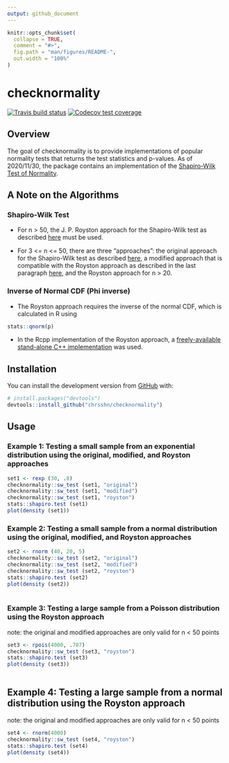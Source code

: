 ```yaml
---
output: github_document
---
```


<!-- README.md is generated from README.Rmd. Please edit that file -->

```r
knitr::opts_chunk$set(
  collapse = TRUE,
  comment = "#>",
  fig.path = "man/figures/README-",
  out.width = "100%"
)
```

# checknormality

<!-- badges: start -->

[![Travis build
status](https://travis-ci.com/chrsshn/checknormality.svg?branch=main)](https://travis-ci.com/chrsshn/checknormality)
[![Codecov test
coverage](https://codecov.io/gh/chrsshn/checknormality/branch/main/graph/badge.svg)](https://codecov.io/gh/chrsshn/checknormality?branch=main)
<!-- badges: end -->

## Overview
The goal of checknormality is to provide implementations of popular normality tests that returns the test statistics and p-values. As of 2020/11/30, the package contains an implementation of the [Shapiro-Wilk Test of Normality](https://en.wikipedia.org/wiki/Shapiro%E2%80%93Wilk_test).

## A Note on the Algorithms

### Shapiro-Wilk Test
- For n > 50, the J. P. Royston approach for the Shapiro-Wilk test as described [here](https://www.real-statistics.com/tests-normality-and-symmetry/statistical-tests-normality-symmetry/shapiro-wilk-expanded-test/) must be used.

- For 3 <= n <= 50, there are three "approaches": the original approach for the Shapiro-Wilk test as described [here](https://www.real-statistics.com/tests-normality-and-symmetry/statistical-tests-normality-symmetry/shapiro-wilk-test/), a modified approach that is compatible with the Royston approach as described in the last paragraph [here](https://www.real-statistics.com/tests-normality-and-symmetry/statistical-tests-normality-symmetry/shapiro-wilk-test/), and the Royston approach for n > 20.

### Inverse of Normal CDF (Phi inverse)
- The Royston approach requires the inverse of the normal CDF, which is calculated in R using
``` r
stats::qnorm(p)
```
- In the Rcpp implementation of the Royston approach, a [freely-available stand-alone C++ implementation](https://www.johndcook.com/blog/cpp_phi_inverse/) was used.


## Installation

You can install the development version from [GitHub](https://github.com/) with:

``` r
# install.packages("devtools")
devtools::install_github("chrsshn/checknormality")
```
## Usage
### Example 1: Testing a small sample from an exponential distribution using the original, modified, and Royston approaches
```r
set1 <- rexp (30, .8)
checknormality::sw_test (set1, "original")
checknormality::sw_test (set1, "modified")
checknormality::sw_test (set1, "royston")
stats::shapiro.test (set1) 
plot(density (set1))
```

### Example 2: Testing a small sample from a normal distribution using the original, modified, and Royston approaches
``` r
set2 <- rnorm (40, 20, 5)
checknormality::sw_test (set2, "original")
checknormality::sw_test (set2, "modified")
checknormality::sw_test (set2, "royston")
stats::shapiro.test (set2)
plot(density (set2))   
 
```

### Example 3: Testing a large sample from a Poisson distribution using the Royston approach
note: the original and modified approaches are only valid for n < 50 points
``` r
set3 <- rpois(4000, .787)
checknormality::sw_test (set3, "royston")
stats::shapiro.test (set3)
plot(density (set3))   
 
```

## Example 4: Testing a large sample from a normal distribution using the Royston approach
note: the original and modified approaches are only valid for n < 50 points
``` r
set4 <- rnorm(4000)
checknormality::sw_test (set4, "royston")
stats::shapiro.test (set4)
plot(density (set4))   
 
```

